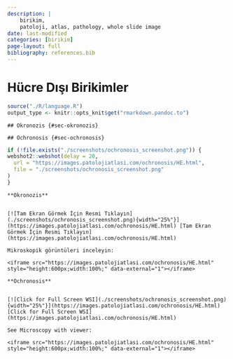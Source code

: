 ```yaml
---
description: |
    birikim,
    patoloji, atlas, pathology, whole slide image
date: last-modified
categories: [birikim]
page-layout: full
bibliography: references.bib
---
```


# Hücre Dışı Birikimler {#sec-hucre-disi-birikimler}

```r
source("./R/language.R")
output_type <- knitr::opts_knit$get("rmarkdown.pandoc.to")
```

```asis
## Okronozis {#sec-okronozis} 
```

```asis
## Ochronosis {#sec-ochronosis} 
```

```r
if (!file.exists("./screenshots/ochronosis_screenshot.png")) {
webshot2::webshot(delay = 20,
  url = "https://images.patolojiatlasi.com/ochronosis/HE.html",
  file = "./screenshots/ochronosis_screenshot.png"
)
}
```

```asis

**Okronozis**


[![Tam Ekran Görmek İçin Resmi Tıklayın](./screenshots/ochronosis_screenshot.png){width="25%"}](https://images.patolojiatlasi.com/ochronosis/HE.html) [Tam Ekran Görmek İçin Resmi Tıklayın](https://images.patolojiatlasi.com/ochronosis/HE.html)

```


```asis

Mikroskopik görüntüleri inceleyin:

<iframe src="https://images.patolojiatlasi.com/ochronosis/HE.html" style="height:600px;width:100%;" data-external="1"></iframe>

```

```asis

**Ochronosis**


[![Click for Full Screen WSI](./screenshots/ochronosis_screenshot.png){width="25%"}](https://images.patolojiatlasi.com/ochronosis/HE.html) [Click for Full Screen WSI](https://images.patolojiatlasi.com/ochronosis/HE.html)

```

```asis

See Microscopy with viewer: 

<iframe src="https://images.patolojiatlasi.com/ochronosis/HE.html" style="height:600px;width:100%;" data-external="1"></iframe>

```

